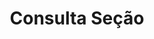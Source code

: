 ---
openapi: get /report/{id}/section/{sectionType}
title: Consulta Seção
description: Busca uma seção de relatório por ID    
---